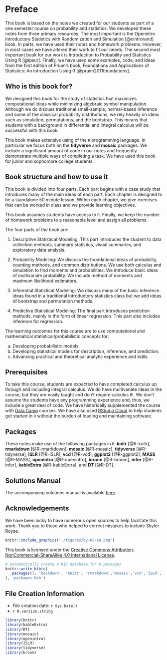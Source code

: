 # Preface {.unnumbered}

This book is based on the notes we created for our students as part of a one semester course on probability and statistics. We developed these notes from three primary resources. The most important is the Openintro Introductory Statistics with Randomization and Simulation [@ointrorand] book. In parts, we have used their notes and homework problems. However, in most cases we have altered their work to fit our needs. The second most important book for our work is Introduction to Probability and Statistics Using R [@ipsur]. Finally, we have used some examples, code, and ideas from the first edition of Prium's book, Foundations and Applications of Statistics: An Introduction Using R [@pruim2011foundations].

## Who is this book for?

We designed this book for the study of statistics that maximizes computational ideas while minimizing algebraic symbol manipulation. Although we do discuss traditional small-sample, normal-based inference and some of the classical probability distributions, we rely heavily on ideas such as simulation, permutations, and the bootstrap. This means that students with a background in differential and integral calculus will be successful with this book.

This book makes extensive using of the `R` programming language. In particular we focus both on the **tidyverse** and **mosaic** packages. We include a significant amount of code in our notes and frequently demonstrate multiple ways of completing a task. We have used this book for junior and sophomore college students.

## Book structure and how to use it

This book is divided into four parts. Each part begins with a case study that introduces many of the main ideas of each part. Each chapter is designed to be a standalone 50 minute lesson. Within each chapter, we give exercises that can be worked in class and we provide learning objectives.

This book assumes students have access to `R`. Finally, we keep the number of homework problems to a reasonable level and assign all problems.

The four parts of the book are:

1.  Descriptive Statistical Modeling: This part introduces the student to data collection methods, summary statistics, visual summaries, and exploratory data analysis.

2.  Probability Modeling: We discuss the foundational ideas of probability, counting methods, and common distributions. We use both calculus and simulation to find moments and probabilities. We introduce basic ideas of multivariate probability. We include method of moments and maximum likelihood estimators.

3.  Inferential Statistical Modeling: We discuss many of the basic inference ideas found in a traditional introductory statistics class but we add ideas of bootstrap and permutation methods.

4.  Predictive Statistical Modeling: The final part introduces prediction methods, mainly in the form of linear regression. This part also includes inference for regression.

The learning outcomes for this course are to use computational and mathematical statistical/probabilistic concepts for:

a.  Developing probabilistic models.\
b.  Developing statistical models for description, inference, and prediction.\
c.  Advancing practical and theoretical analytic experience and skills.

## Prerequisites

To take this course, students are expected to have completed calculus up through and including integral calculus. We do have multivariate ideas in the course, but they are easily taught and don't require calculus III. We don't assume the students have any programming experience and, thus, we include a great deal of code. We have historically supplemented the course with [Data Camp](http://datacamp.com/) courses. We have also used [RStudio Cloud](http://rstudio.cloud) to help students get started in `R` without the burden of loading and maintaining software.

## Packages

These notes make use of the following packages in `R`: **knitr** [@R-knitr], **rmarkdown** [@R-rmarkdown], **mosaic** [@R-mosaic], **tidyverse** [@R-tidyverse], **ISLR** [@R-ISLR], **vcd** [@R-vcd], **ggplot2** [@R-ggplot2], **MASS** [@R-MASS], **openintro** [@R-openintro], **broom** [@R-broom], **infer** [@R-infer], **kableExtra** [@R-kableExtra], and **DT** [@R-DT].

## Solutions Manual {.unnumbered}

The accompanying solutions manual is available [here](https://ds-usafa.github.io/CPS-Solutions-Manual/).

## Acknowledgements

We have been lucky to have numerous open sources to help facilitate this work. Thank you to those who helped to correct mistakes to include Skyler Royse.

```r
knitr::include_graphics("./figures/by-nc-sa.png")  
```

This book is licensed under the [Creative Commons Attribution-NonCommercial-ShareAlike 4.0 International License](http://creativecommons.org/licenses/by-nc-sa/4.0/).

```r
# automatically create a bib database for R packages
knitr::write_bib(c(
  .packages(), 'bookdown', 'knitr', 'rmarkdown','mosaic','vcd','ISLR','tidyverse','ggplot2','MASS','openintro','broom','infer','ISLR','kableExtra','DT'
), 'packages.bib')
```

## File Creation Information

-   File creation date: `r Sys.Date()`
-   `r R.version.string`

```r
library(knitr)
library(kableExtra)
library(DT)
library(mosaic)
library(openintro)
library(ISLR)
library(tidyverse)
library(broom)
```
